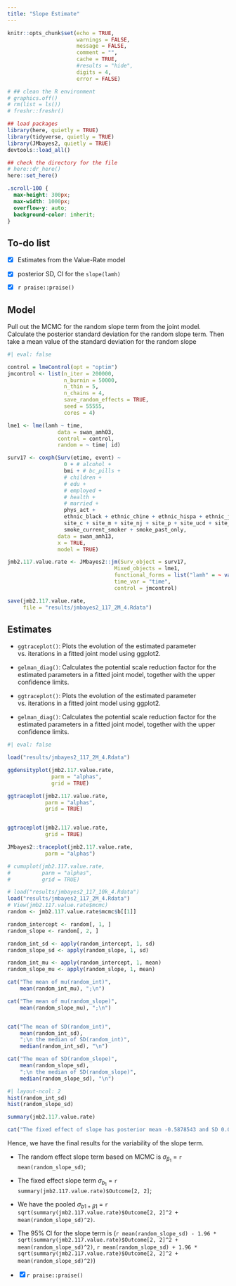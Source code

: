 ```yaml
---
title: "Slope Estimate"
---
```


```r
knitr::opts_chunk$set(echo = TRUE,
                      warnings = FALSE,
                      message = FALSE,
                      comment = "",
                      cache = TRUE,
                      #results = "hide",
                      digits = 4,
                      error = FALSE)

# ## clean the R environment
# graphics.off()
# rm(list = ls())
# freshr::freshr()

## load packages
library(here, quietly = TRUE)
library(tidyverse, quietly = TRUE)
library(JMbayes2, quietly = TRUE)
devtools::load_all()

## check the directory for the file
# here::dr_here()
here::set_here()

```

```css
.scroll-100 {
  max-height: 300px;
  max-width: 1000px;
  overflow-y: auto;
  background-color: inherit;
}
```

## To-do list

-   [x] Estimates from the Value-Rate model

-   [x] posterior SD, CI for the `slope(lamh)`

-   [x] `r praise::praise()`

## Model

Pull out the MCMC for the random slope term from the joint model. Calculate the posterior standard deviation for the random slope term. Then take a mean value of the standard deviation for the random slope

```r
#| eval: false

control = lmeControl(opt = "optim")
jmcontrol <- list(n_iter = 200000, 
                  n_burnin = 50000, 
                  n_thin = 5,
                  n_chains = 4,
                  save_random_effects = TRUE,
                  seed = 55555,
                  cores = 4)

lme1 <- lme(lamh ~ time,
                data = swan_amh03,
                control = control,
                random = ~ time| id)

surv17 <- coxph(Surv(etime, event) ~ 
                  0 + # alcohol +
                  bmi + # bc_pills + 
                  # children +
                  # edu + 
                  # employed +
                  # health +
                  # married + 
                  phys_act + 
                  ethnic_black + ethnic_chine + ethnic_hispa + ethnic_japan + 
                  site_c + site_m + site_nj + site_p + site_ucd + site_ucla + 
                  smoke_current_smoker + smoke_past_only,
                data = swan_amh13, 
                x = TRUE,
                model = TRUE)

jmb2.117.value.rate <- JMbayes2::jm(Surv_object = surv17,
                                  Mixed_objects = lme1, 
                                  functional_forms = list("lamh" = ~ value(lamh) + slope(lamh)),
                                  time_var = "time",
                                  control = jmcontrol) 

save(jmb2.117.value.rate,
     file = "results/jmbayes2_117_2M_4.Rdata")

```

## Estimates

-   `ggtraceplot()`: Plots the evolution of the estimated parameter vs. iterations in a fitted joint model using ggplot2.

-   `gelman_diag()`: Calculates the potential scale reduction factor for the estimated parameters in a fitted joint model, together with the upper confidence limits.

-   `ggtraceplot()`: Plots the evolution of the estimated parameter vs. iterations in a fitted joint model using ggplot2.

-   `gelman_diag()`: Calculates the potential scale reduction factor for the estimated parameters in a fitted joint model, together with the upper confidence limits.

```r
#| eval: false

load("results/jmbayes2_117_2M_4.Rdata")

ggdensityplot(jmb2.117.value.rate,
              parm = "alphas", 
              grid = TRUE)

ggtraceplot(jmb2.117.value.rate,
            parm = "alphas", 
            grid = TRUE)


ggtraceplot(jmb2.117.value.rate,
            grid = TRUE)

JMbayes2::traceplot(jmb2.117.value.rate,
            parm = "alphas")

# cumuplot(jmb2.117.value.rate,
#          parm = "alphas",
#          grid = TRUE)
```

```r
# load("results/jmbayes2_117_10k_4.Rdata")
load("results/jmbayes2_117_2M_4.Rdata")
# View(jmb2.117.value.rate$mcmc)
random <- jmb2.117.value.rate$mcmc$b[[1]]

random_intercept <- random[, 1, ]
random_slope <- random[, 2, ]

random_int_sd <- apply(random_intercept, 1, sd)
random_slope_sd <- apply(random_slope, 1, sd)

random_int_mu <- apply(random_intercept, 1, mean)
random_slope_mu <- apply(random_slope, 1, mean)

cat("The mean of mu(random_int)", 
    mean(random_int_mu), ";\n")

cat("The mean of mu(random_slope)",
    mean(random_slope_mu), ";\n")


cat("The mean of SD(random_int)", 
    mean(random_int_sd), 
    ";\n the median of SD(random_int)",
    median(random_int_sd), "\n")

cat("The mean of SD(random_slope)",
    mean(random_slope_sd), 
    ";\n the median of SD(random_slope)",
    median(random_slope_sd), "\n")

```

```r
#| layout-ncol: 2
hist(random_int_sd)
hist(random_slope_sd)
```

```r
summary(jmb2.117.value.rate)

cat("The fixed effect of slope has posterior mean -0.5878543 and SD 0.01045003;\n")
```

Hence, we have the final results for the variability of the slope term.

-   The random effect slope term based on MCMC is $\sigma_{\beta_1}$ = `r mean(random_slope_sd)`;

-   The fixed effect slope term $\sigma_{b_1}$ = `r summary(jmb2.117.value.rate)$Outcome[2, 2]`;

-   We have the pooled $\sigma_{b1 + \beta1}$ = `r sqrt(summary(jmb2.117.value.rate)$Outcome[2, 2]^2 + mean(random_slope_sd)^2)`.

-   The 95% CI for the slope term is (`r mean(random_slope_sd) - 1.96 * sqrt(summary(jmb2.117.value.rate)$Outcome[2, 2]^2 + mean(random_slope_sd)^2)`, `r mean(random_slope_sd) + 1.96 * sqrt(summary(jmb2.117.value.rate)$Outcome[2, 2]^2 + mean(random_slope_sd)^2)`)

-   [x] `r praise::praise()`
